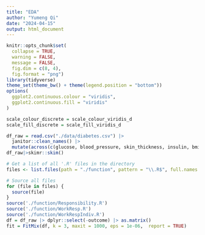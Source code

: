 ```yaml
---
title: "EDA"
author: "Yumeng Qi"
date: "2024-04-15"
output: html_document
---
```


```r
knitr::opts_chunk$set(
  collapse = TRUE, 
  warning = FALSE, 
  message = FALSE,
  fig.dim = c(8, 4),
  fig.format = "png")
library(tidyverse)
theme_set(theme_bw() + theme(legend.position = "bottom"))
options(
  ggplot2.continuous.colour = "viridis",
  ggplot2.continuous.fill = "viridis"
)

scale_colour_discrete = scale_colour_viridis_d
scale_fill_discrete = scale_fill_viridis_d

df_raw = read.csv("./data/diabetes.csv") |> 
  janitor::clean_names() |>
  mutate(across(c(glucose, blood_pressure, skin_thickness, insulin, bmi), ~na_if(.x, 0)))
df_raw|>skimr::skim()
```



```r
# Get a list of all '.R' files in the directory
files <- list.files(path = "./function", pattern = "\\.R$", full.names = TRUE)

# Source all files
for (file in files) {
  source(file)
}
source('./function/Responsibility.R')
source('./function/WorkResp.R')
source('./function/WorkRespIndiv.R')
df = df_raw |> dplyr::select(-outcome) |> as.matrix()
fit = FitMix(df, k = 3, maxit = 1000, eps = 1e-06,  report = TRUE) 

```
